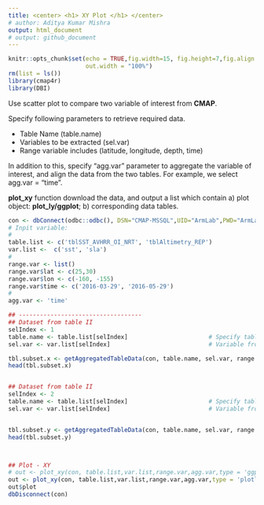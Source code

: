 ```yaml
---
title: <center> <h1> XY Plot </h1> </center>  
# author: Aditya Kumar Mishra
output: html_document
# output: github_document
---
```


```r
knitr::opts_chunk$set(echo = TRUE,fig.width=15, fig.height=7,fig.align = "center",
                      out.width = "100%")
rm(list = ls())
library(cmap4r)
library(DBI)
```



Use scatter plot to compare two variable of interest from **CMAP**.  


Specify following parameters to retrieve required data.

+ Table Name (table.name)
+ Variables to be extracted (sel.var)
+ Range variable includes (latitude, longitude, depth, time)


In addition to this, specify “agg.var” parameter to aggregate the variable of interest, and align the data from the two tables. For example, we select agg.var = "time". 

<!-- In addition to this, specify aggregate variable. For example, we select agg.var = "time". We use this variable to allign the data from the two table downloaded from the CMAP.  -->


**plot_xy** function download the data, and output a list which contain a) plot object: **plot_ly/ggplot**; b) corresponding data tables. 




```r
con <- dbConnect(odbc::odbc(), DSN="CMAP-MSSQL",UID="ArmLab",PWD="ArmLab2018")
# Inpit variable:
# 
table.list <- c('tblSST_AVHRR_OI_NRT', 'tblAltimetry_REP') 
var.list <-  c('sst', 'sla')  
#
range.var <- list()
range.var$lat <- c(25,30)
range.var$lon <- c(-160, -155)
range.var$time <- c('2016-03-29', '2016-05-29')
#
agg.var <- 'time' 

## -----------------------------------
## Dataset from table II
selIndex <- 1
table.name <- table.list[selIndex]                       # Specify table name I
sel.var <- var.list[selIndex]                            # Variable from table name I  

tbl.subset.x <- getAggregatedTableData(con, table.name, sel.var, range.var, agg.var)
head(tbl.subset.x)


## Dataset from table II
selIndex <- 2
table.name <- table.list[selIndex]                       # Specify table name II
sel.var <- var.list[selIndex]                            # Variable from table name II


tbl.subset.y <- getAggregatedTableData(con, table.name, sel.var, range.var, agg.var)
head(tbl.subset.y)



## Plot - XY
# out <- plot_xy(con, table.list,var.list,range.var,agg.var,type = 'ggplot')
out <- plot_xy(con, table.list,var.list,range.var,agg.var,type = 'plotly')
out$plot
dbDisconnect(con)
```






